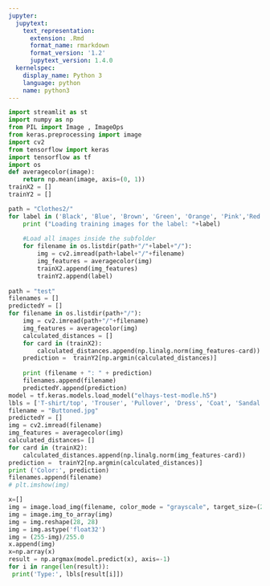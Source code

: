 ```yaml
---
jupyter:
  jupytext:
    text_representation:
      extension: .Rmd
      format_name: rmarkdown
      format_version: '1.2'
      jupytext_version: 1.4.0
  kernelspec:
    display_name: Python 3
    language: python
    name: python3
---
```


```python
import streamlit as st
import numpy as np
from PIL import Image , ImageOps
from keras.preprocessing import image
import cv2 
from tensorflow import keras
import tensorflow as tf
import os
def averagecolor(image):
    return np.mean(image, axis=(0, 1))
trainX2 = []
trainY2 = []

path = "Clothes2/"
for label in ('Black', 'Blue', 'Brown', 'Green', 'Orange', 'Pink','Red', 'White', 'Yellow'):
    print ("Loading training images for the label: "+label)
    
    #Load all images inside the subfolder
    for filename in os.listdir(path+"/"+label+"/"): 
        img = cv2.imread(path+label+"/"+filename)
        img_features = averagecolor(img)
        trainX2.append(img_features)
        trainY2.append(label)
        
path = "test"
filenames = []
predictedY = []
for filename in os.listdir(path+"/"): 
    img = cv2.imread(path+"/"+filename)
    img_features = averagecolor(img)
    calculated_distances = []
    for card in (trainX2):
        calculated_distances.append(np.linalg.norm(img_features-card))
    prediction =  trainY2[np.argmin(calculated_distances)]
    
    print (filename + ": " + prediction)
    filenames.append(filename)
    predictedY.append(prediction)
model = tf.keras.models.load_model("elhays-test-modle.h5")
lbls = ['T-shirt/top', 'Trouser', 'Pullover', 'Dress', 'Coat', 'Sandal', 'Shirt', 'Sneaker', 'Bag', 'Ankle boot']
filename = "Buttoned.jpg"
predictedY = []
img = cv2.imread(filename)
img_features = averagecolor(img)
calculated_distances= []
for card in (trainX2):
    calculated_distances.append(np.linalg.norm(img_features-card))
prediction =  trainY2[np.argmin(calculated_distances)]
print ('Color:', prediction)
filenames.append(filename)
# plt.imshow(img)

x=[]
img = image.load_img(filename, color_mode = "grayscale", target_size=(28, 28))
img = image.img_to_array(img)
img = img.reshape(28, 28)
img = img.astype('float32')
img = (255-img)/255.0
x.append(img)
x=np.array(x)
result = np.argmax(model.predict(x), axis=-1)
for i in range(len(result)):
 print('Type:', lbls[result[i]])
```

```python

```

```python

```

```python

```
